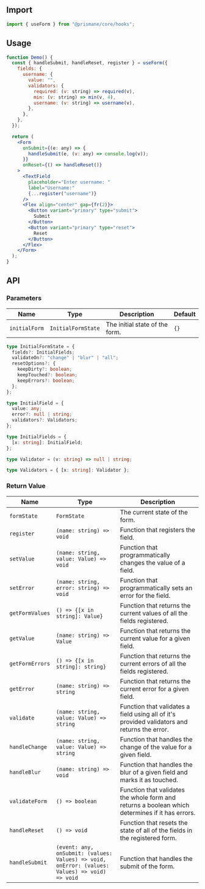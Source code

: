 ## Import

```js
import { useForm } from "@prismane/core/hooks";
```

## Usage

```jsx
function Demo() {
  const { handleSubmit, handleReset, register } = useForm({
    fields: {
      username: {
        value: "",
        validators: {
          required: (v: string) => required(v),
          min: (v: string) => min(v, 4),
          username: (v: string) => username(v),
        },
      },
    },
  });

  return (
    <Form
      onSubmit={(e: any) => {
        handleSubmit(e, (v: any) => console.log(v));
      }}
      onReset={() => handleReset()}
    >
      <TextField
        placeholder="Enter username: "
        label="Username:"
        {...register("username")}
      />
      <Flex align="center" gap={fr(2)}>
        <Button variant="primary" type="submit">
          Submit
        </Button>
        <Button variant="primary" type="reset">
          Reset
        </Button>
      </Flex>
    </Form>
  );
}
```

## API

### Parameters

| Name          | Type               | Description                    | Default |
| ------------- | ------------------ | ------------------------------ | ------- |
| `initialForm` | `InitialFormState` | The initial state of the form. | `{}`    |

```ts
type InitialFormState = {
  fields?: InitialFields;
  validateOn?: "change" | "blur" | "all";
  resetOptions?: {
    keepDirty?: boolean;
    keepTouched?: boolean;
    keepErrors?: boolean;
  };
};

type InitialField = {
  value: any;
  error?: null | string;
  validators?: Validators;
};

type InitialFields = {
  [x: string]: InitialField;
};

type Validator = (v: string) => null | string;

type Validators = { [x: string]: Validator };
```

### Return Value

| Name            | Type                                                                                          | Description                                                                                     |
| --------------- | --------------------------------------------------------------------------------------------- | ----------------------------------------------------------------------------------------------- |
| `formState`     | `FormState`                                                                                   | The current state of the form.                                                                  |
| `register`      | `(name: string) => void`                                                                      | Function that registers the field.                                                              |
| `setValue`      | `(name: string, value: Value) => void`                                                        | Function that programmatically changes the value of a field.                                    |
| `setError`      | `(name: string, error: string) => void`                                                       | Function that programmatically sets an error for the field.                                     |
| `getFormValues` | `() => {[x in string]: Value}`                                                                | Function that returns the current values of all the fields registered.                          |
| `getValue`      | `(name: string) => Value`                                                                     | Function that returns the current value for a given field.                                      |
| `getFormErrors` | `() => {[x in string]: string}`                                                               | Function that returns the current errors of all the fields registered.                          |
| `getError`      | `(name: string) => string`                                                                    | Function that returns the current error for a given field.                                      |
| `validate`      | `(name: string, value: Value) => string`                                                      | Function that validates a field using all of it's provided validators and returns the error.    |
| `handleChange`  | `(name: string, value: Value) => string`                                                      | Function that handles the change of the value for a given field.                                |
| `handleBlur`    | `(name: string) => void`                                                                      | Function that handles the blur of a given field and marks it as touched.                        |
| `validateForm`  | `() => boolean`                                                                               | Function that validates the whole form and returns a boolean which determines if it has errors. |
| `handleReset`   | `() => void`                                                                                  | Function that resets the state of all of the fields in the registered form.                     |
| `handleSubmit`  | `(event: any, onSubmit: (values: Values) => void, onError: (values: Values) => void) => void` | Function that handles the submit of the form.                                                   |
